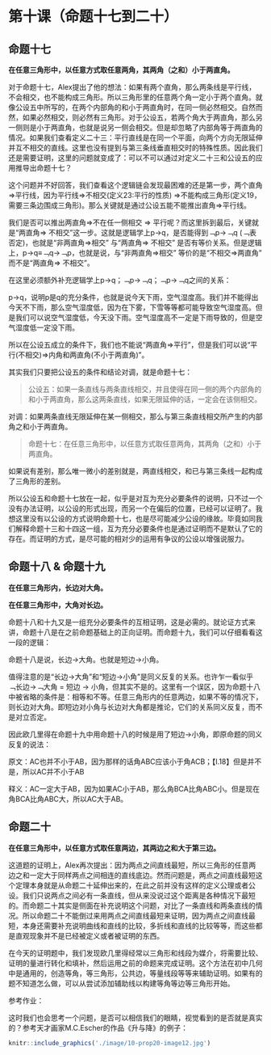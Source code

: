 # 第十课（命题十七到二十）
## 命题十七
**在任意三角形中，以任意方式取任意两角，其两角（之和）小于两直角。**

对于命题十七，Alex提出了他的想法：如果有两个直角，那么两条线是平行线，不会相交，也不能构成三角形。所以三角形里的任意两个角一定小于两个直角。就像公设五中所写的，在两个内部角的和小于两直角时，在同一侧必然相交。自然而然，如果必然相交，则必然有三角形。对于公设五，若两个角大于两直角，那么另一侧则是小于两直角，也就是说另一侧会相交。但是却忽略了内部角等于两直角的情况。如果我们查看定义二十三：平行直线是在同一个平面，向两个方向无限延伸并互不相交的直线。这里也没有提到与第三条线垂直相交时的特殊性质。因此我们还是需要证明，这里的问题就变成了：可以不可以通过对定义二十三和公设五的应用推导出命题十七？

这个问题并不好回答，我们查看这个逻辑链会发现最困难的还是第一步，两个直角=>平行线，因为平行线=>不相交(定义23:平行的性质) =>不能构成三角形(定义19，需要三条边围成三角形)。那么关键就是通过公设五能不能推出直角=>平行线。

我们是否可以推出两直角=>不在任一侧相交 => 平行呢？而这里拆到最后，关键就是“两直角=> 不相交”这一步。这就是逻辑学上p->q，是否能得到﹁p→﹁q (﹁表否定)，也就是“非两直角=>相交” 与“两直角=> 不相交” 是否有等价关系。但是逻辑上，p→q≡﹁q→﹁p，也就是说，与“非两直角=>相交” 等价的是“不相交=>两直角” 而不是“两直角=> 不相交”。

在这里必须额外补充逻辑学上p->q；﹁p→﹁q；﹁p→﹁q之间的关系：

p->q，说明p是q的充分条件，也就是说今天下雨，空气湿度高。我们并不能得出今天不下雨，那么空气湿度低，因为在下雾，下雪等等都可能导致空气湿度高。但是我们可以说空气湿度低，今天没下雨。空气湿度高不一定是下雨导致的，但是空气湿度低一定没下雨。

所以在公设五成立的条件下，我们也不能说“两直角=>平行”，但是我们可以说“平行(不相交)=>内角和两直角(不小于两直角)”。

其实我们只要把公设五的条件和结论对调，就是命题十七：

>公设五：如果一条直线与两条直线相交，并且使得在同一侧的两个内部角的和小于两直角，那么这两条直线，如果无限延伸的话，一定会在该侧相交。

对调：如果两条直线无限延伸在某一侧相交，那么与第三条直线相交所产生的内部角之和小于两直角。

>命题十七：在任意三角形中，以任意方式取任意两角，其两角（之和）小于两直角。

如果说有差别，那么唯一微小的差别就是，两直线相交，和已与第三条线一起构成了三角形的差别。

所以公设五和命题十七放在一起，似乎是对互为充分必要条件的说明，只不过一个没有办法证明，以公设的形式出现，而另一个在偏后的位置，已经可以证明了。我想这里没有以公设的方式说明命题十七，也是尽可能减少公设的缘故。毕竟如同我们解释命题十三和十四这一组，互为充分必要条件也是通过证明而不是默认了它的存在。而证明的方式，是尽可能的相对少的运用有争议的公设以增强说服力。

## 命题十八 & 命题十九
**在任意三角形内，长边对大角。**

**在任意三角形中，大角对长边。**

命题十八和十九又是一组充分必要条件的互相证明，这是必需的。就论证方式来讲，命题十八是在之前命题基础上的正向证明。而命题十九，我们可以仔细看看这一段的逻辑：

命题十八是说，长边->大角。也就是短边->小角。

值得注意的是“长边->大角”和“短边->小角”是同义反复的关系。也许乍一看似乎﹁长边→﹁大角 = 短边 -> 小角，但其实不是的。这里有一个误区，因为命题十八中被省略的条件是：相等和不等。任意三角形内的任意两边，如果不等的情况下，则长边对大角。即短边对小角与长边对大角都是推论，它们的关系同义反复，而不是对立否定。

因此欧几里得在命题十九中用命题十八的时候是用了短边->小角，即原命题的同义反复的说法：

原文：AC也并不小于AB，因为那样的话角ABC应该小于角ACB；【I.18】但是并不是，所以AC并不小于AB

释义：AC一定大于AB，因为如果AC小于AB，那么角BCA比角ABC小。但是现在角BCA比角ABC大，所以AC大于AB。

## 命题二十
**在任意三角形中，以任意方式取任意两边，其两边之和大于第三边。**

这道题的证明上，Alex再次提出：因为两点之间直线最短，所以三角形的任意两边之和一定大于同样两点之间相连的直线底边。然而问题是，两点之间直线最短这个定理本身就是从命题二十延伸出来的，在此之前并没有这样的定义公理或者公设。我们只说两点之间必有一条直线，但从来没说过这个距离是各种情况下最短的。而命题二十其实是侧面在补充说明这个问题，对比了一条直线和两条直线的情况。所以命题二十不能倒过来用两点之间直线最短来证明，因为两点之间直线最短，本身还需要补充说明曲线和直线的比较，多折线和直线的比较等等，而这些都是直观现象并不是已经被定义或者被证明的东西。

在今天的证明题中，我们发现欧几里得经常以三角形和线段为媒介，将需要比较、证明的量进行转化和填补，然后运用之前的命题来完成证明。这个方法在初中几何中是通用的，创造等角，等三角形，公共边，等量线段等等来辅助证明。如果有的题不知道怎么做，可以从尝试添加辅助线以构建等角等边等三角形开始。

参考作业：

这时我们也会思考一个问题，是否可以相信我们的眼睛，视觉看到的是否就是真实的？参考天才画家M.C.Escher的作品《升与降》的例子：

```r
knitr::include_graphics('./image/10-prop20-image12.jpg')
```
